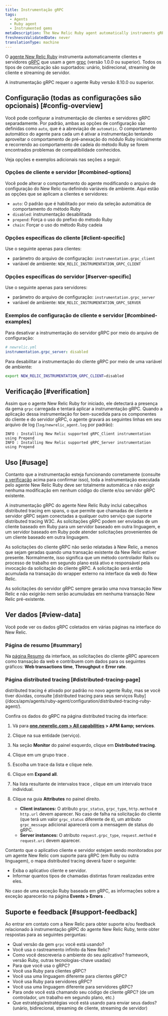 ```yaml
---
title: Instrumentação gRPC
tags:
  - Agents
  - Ruby agent
  - Instrumented gems
metaDescription: The New Relic Ruby agent automatically instruments gRPC clients and servers.
freshnessValidatedDate: never
translationType: machine
---
```


O [agente New Relic Ruby](/docs/agents/ruby-agent/getting-started/new-relic-ruby) instrumenta automaticamente clientes e servidores [gRPC](https://grpc.io/) que usam a gem [grpc](https://rubygems.org/gems/grpc) (versão 1.0.0 ou superior). Todos os tipos de comunicação são suportados: unário, bidirecional, streaming de cliente e streaming de servidor.

<Callout variant="important">
  A instrumentação gRPC requer o agente Ruby versão 8.10.0 ou superior.
</Callout>

## Configuração (todas as configurações são opcionais) [#config-overview]

Você pode configurar a instrumentação de clientes e servidores gRPC separadamente. Por padrão, ambas as opções de configuração são definidas como `auto`, que é a abreviação de `automatic`. O comportamento automático do agente para cada um é ativar a instrumentação tentando aproveitar o comportamento de pré-anexação do módulo Ruby inicialmente e recorrendo ao comportamento de cadeia do método Ruby se forem encontrados problemas de compatibilidade conhecidos.

Veja opções e exemplos adicionais nas seções a seguir.

### Opções de cliente e servidor [#combined-options]

Você pode alterar o comportamento do agente modificando o arquivo de configuração do New Relic ou definindo variáveis de ambiente. Aqui estão as opções que se aplicam a clientes e servidores:

* `auto`: O padrão que é habilitado por meio da seleção automática de comportamento do método Ruby
* `disabled`: instrumentação desabilitada
* `prepend`: Força o uso do prefixo do método Ruby
* `chain`: Forçar o uso do método Ruby cadeia

### Opções específicas do cliente [#client-specific]

Use o seguinte apenas para clientes:

* parâmetro do arquivo de configuração: `instrumentation.grpc_client`
* variável de ambiente: `NEW_RELIC_INSTRUMENTATION_GRPC_CLIENT`

### Opções específicas do servidor [#server-specific]

Use o seguinte apenas para servidores:

* parâmetro do arquivo de configuração: `instrumentation.grpc_server`
* variável de ambiente: `NEW_RELIC_INSTRUMENTATION_GRPC_SERVER`

### Exemplos de configuração de cliente e servidor [#combined-examples]

Para desativar a instrumentação do servidor gRPC por meio do arquivo de configuração:

```yml
# newrelic.yml
instrumentation.grpc_server: disabled
```

Para desabilitar a instrumentação do cliente gRPC por meio de uma variável de ambiente:

```sh
export NEW_RELIC_INSTRUMENTATION_GRPC_CLIENT=disabled
```

## Verificação [#verification]

Assim que o agente New Relic Ruby for iniciado, ele detectará a presença da gema `grpc` carregada e tentará aplicar a instrumentação gRPC. Quando a aplicação dessa instrumentação for bem-sucedida para os componentes do cliente e do servidor gRPC, o agente gravará as seguintes linhas em seu arquivo de log (`log/newrelic_agent.log` por padrão):

```log
INFO : Installing New Relic supported gRPC_Client instrumentation using Prepend
INFO : Installing New Relic supported gRPC_Server instrumentation using Prepend
```

## Uso [#usage]

Contanto que a instrumentação esteja funcionando corretamente (consulte [a verificação](#verification) acima para confirmar isso), toda a instrumentação executada pelo agente New Relic Ruby deve ser totalmente automática e não exigir nenhuma modificação em nenhum código do cliente e/ou servidor gRPC existente.

A instrumentação gRPC do agente New Relic Ruby inclui cabeçalhos distributed tracing em spans, o que permite que chamadas de cliente e servidor gRPC sejam conectadas a qualquer outro serviço que suporte distributed tracing W3C. As solicitações gRPC podem ser enviadas de um cliente baseado em Ruby para um servidor baseado em outra linguagem, e um servidor baseado em Ruby pode atender solicitações provenientes de um cliente baseado em outra linguagem.

<Callout variant="important">
  As solicitações do cliente gRPC não serão relatadas à New Relic, a menos que sejam geradas quando uma transação existente da New Relic estiver presente. Normalmente, isso significa que um método controlador Rails ou processo de trabalho em segundo plano está ativo e responsável pela invocação da solicitação do cliente gRPC. A solicitação será então acumulada na transação do wrapper externo na interface da web do New Relic.

  As solicitações do servidor gRPC sempre gerarão uma nova transação New Relic e não exigirão nem serão acumuladas em nenhuma transação New Relic pré-existente.
</Callout>

## Ver dados [#view-data]

Você pode ver os dados gRPC coletados em várias páginas na interface do New Relic.

### Página de resumo [#summary]

Na [página Resumo](/docs/apm/applications-menu/monitoring/apm-overview-page) da interface, as solicitações do cliente gRPC aparecem como transação da web e contribuem com dados para os seguintes gráficos: <DNT>**Web transactions time**</DNT>, <DNT>**Throughput**</DNT> e <DNT>**Error rate**</DNT>.

### Página distributed tracing [#distributed-tracing-page]

<Callout variant="tip">
  distributed tracing é ativado por padrão no novo agente Ruby, mas se você tiver dúvidas, consulte [distributed tracing para seus serviços Ruby](/docs/apm/agents/ruby-agent/configuration/distributed-tracing-ruby-agent/).
</Callout>

Confira os dados do gRPC na página distributed tracing da interface:

1. Vá para <DNT>**[one.newrelic.com &gt; All capabilities](https://one.newrelic.com/all-capabilities) &gt; APM &amp;amp; services**</DNT>.

2. Clique na sua entidade (serviço).

3. Na seção <DNT>**Monitor**</DNT> do painel esquerdo, clique em <DNT>**Distributed tracing**</DNT>.

4. Clique em um grupo trace .

5. Escolha um trace da lista e clique nele.

6. Clique em <DNT>**Expand all**</DNT>.

7. Na lista resultante de intervalos trace , clique em um intervalo trace individual.

8. Clique na guia <DNT>**Attributes**</DNT> no painel direito.

   * <DNT>**Client instances:**</DNT> O atributo `grpc_status`, `grpc_type`, `http.method` e `http.url` devem aparecer. No caso de falha na solicitação do cliente (que terá um valor `grpc_status` diferente de `0`), um atributo `grpc_message` adicional aparecerá com a mensagem de status do gRPC.
   * <DNT>**Server instances:**</DNT> O atributo `request.grpc_type`, `request.method` e `request.uri` devem aparecer.

Contanto que o aplicativo cliente e servidor estejam sendo monitorados por um agente New Relic com suporte para gRPC (em Ruby ou outra linguagem), o mapa distributed tracing deverá fazer o seguinte:

* Exiba o aplicativo cliente e servidor.
* Informar quantos tipos de chamadas distintas foram realizadas entre eles.

No caso de uma exceção Ruby baseada em gRPC, as informações sobre a exceção aparecerão na página <DNT>**Events &gt; Errors**</DNT> .

## Suporte e feedback [#support-feedback]

Ao entrar em contato com a New Relic para obter suporte e/ou feedback relacionado à instrumentação gRPC do agente New Relic Ruby, tente obter respostas para as seguintes perguntas:

* Qual versão da gem `grpc` você está usando?
* Você usa o rastreamento infinito da New Relic?
* Como você descreveria o ambiente do seu aplicativo? framework, versão Ruby, outras tecnologias-chave usadas)
* Para que você usa o gRPC?
* Você usa Ruby para clientes gRPC?
* Você usa uma linguagem diferente para clientes gRPC?
* Você usa Ruby para servidores gRPC?
* Você usa uma linguagem diferente para servidores gRPC?
* Para onde você está chamando seu código de cliente gRPC? (de um controlador, um trabalho em segundo plano, etc.)
* Que estratégia/estratégias você está usando para enviar seus dados? (unário, bidirecional, streaming de cliente, streaming de servidor)